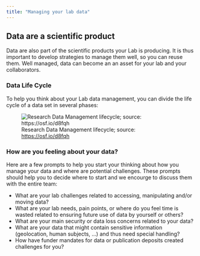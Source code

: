 ```yaml
---
title: "Managing your lab data"
---
```



## Data are a scientific product

Data are also part of the scientific products your Lab is producing. It is thus important to develop strategies to manage them well, so you can reuse them. Well managed, data can become an an asset for your lab and your collaborators.


### Data Life Cycle

To help you think about your Lab data management, you can divide the life cycle of a data set in several phases:

![Research Data Management lifecycle; source: <https://osf.io/d8fqh>](images/data_lifecycle_rdm.png)


### How are you feeling about your data?

Here are a few prompts to help you start your thinking about how you manage your data and where are potential challenges. These prompts should help you to decide where to start and we encourge to discuss them with the entire team:

- What are your lab challenges related to accessing, manipulating and/or moving data?
- What are your lab needs, pain points, or where do you feel time is wasted related to ensuring future use of data by yourself or others? 
- What are your main security or data loss concerns related to your data?
- What are your data that might contain sensitive information (geolocation, human subjects, ...) and thus need special handling?
- How have funder mandates for data or publication deposits created challenges for you?

